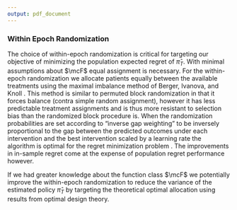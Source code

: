 ```yaml
---
output: pdf_document
---
```


### Within Epoch Randomization

The choice of within-epoch randomization is critical for targeting our objective of minimizing the population expected regret of $\widehat{\pi}_T$. With minimal assumptions about $\mcF$ equal assignment is necessary. For the within-epoch randomization we allocate patients equally between the available treatments using the maximal imbalance method of Berger, Ivanova, and Knoll \citep{berger2003minimizing, salama2008efficient}. This method is similar to permuted block randomization in that it forces balance (contra simple random assignment), however it has less predictable treatment assignments and is thus more resistant to selection bias than the randomized block procedure is. 
When the randomization probabilities are set according to "inverse gap weighting" to be inversely proportional to the gap between the predicted outcomes under each intervention and the best intervention scaled by a learning rate the algorithm is optimal for the regret minimization problem \citep{abe1999associative, foster2018practical}. The improvements in in-sample regret come at the expense of population regret performance however. 

If we had greater knowledge about the function class $\mcF$ we potentially improve the within-epoch randomization to reduce the variance of the estimated policy $\widehat{\pi}_T$ by targeting the theoretical optimal allocation using results from optimal design theory. 